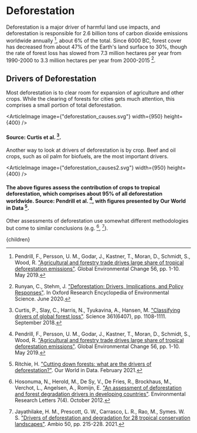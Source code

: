 


# Deforestation

Deforestation is a major driver of harmful land use impacts, and deforestation is responsible for 2.6 billion tons of carbon dioxide emissions worldwide annually [^4], about 6% of the total. Since 6000 BC, forest cover has decreased from about 47% of the Earth's land surface to 30%, though the rate of forest loss has slowed from 7.3 million hectares per year from 1990-2000 to 3.3 million hectares per year from 2000-2015 [^6].

## Drivers of Deforestation
Most deforestation is to clear room for expansion of agriculture and other crops. While the clearing of forests for cities gets much attention, this comprises a small portion of total deforestation.

<ArticleImage image={"deforestation_causes.svg"} width={950} height={400} />
#### Source: Curtis et al. [^1].

Another way to look at drivers of deforestation is by crop. Beef and oil crops, such as oil palm for biofuels, are the most important drivers.

<ArticleImage image={"deforestation_causes2.svg"} width={950} height={400} />
#### The above figures assess the contribution of crops to tropical deforestation, which comprises about 95% of all deforestation worldwide. Source: Pendrill et al. [^4], with figures presented by Our World in Data [^5].

Other assessments of deforestation use somewhat different methodologies but come to similar conclusions (e.g. [^2], [^3]).

[^1]: Curtis, P., Slay, C., Harris, N., Tyukavina, A., Hansen, M. ["Classifying drivers of global forest loss"](https://science.sciencemag.org/content/361/6407/1108). Science 361(6407), pp. 1108-1111. September 2018.

[^2]: Hosonuma, N., Herold, M., De Sy, V., De Fries, R., Brockhaus, M., Verchot, L., Angelsen, A., Romijn, E. ["An assessment of deforestation and forest degradation drivers in developing countries"](https://iopscience.iop.org/article/10.1088/1748-9326/7/4/044009/meta). Environmental Research Letters 7(4). October 2012.

[^3]: Jayathilake, H. M., Prescott, G. W., Carrasco, L. R., Rao, M., Symes. W. S. ["Drivers of deforestation and degradation for 28 tropical conservation landscapes"](https://link.springer.com/article/10.1007/s13280-020-01325-9). Ambio 50, pp. 215-228. 2021.

[^4]: Pendrill, F., Persson, U. M., Godar, J., Kastner, T., Moran, D., Schmidt, S., Wood, R. ["Agricultural and forestry trade drives large share of tropical deforestation emissions"](https://www.sciencedirect.com/science/article/pii/S0959378018314365). Global Environmental Change 56, pp. 1-10. May 2019.

[^5]: Ritchie, H. ["Cutting down forests: what are the drivers of deforestation?"](https://ourworldindata.org/what-are-drivers-deforestation). Our World in Data. February 2021.

[^6]: Runyan, C., Stehm, J. ["Deforestation: Drivers, Implications, and Policy Responses"](https://oxfordre.com/environmentalscience/view/10.1093/acrefore/9780199389414.001.0001/acrefore-9780199389414-e-669). In Oxford Research Encyclopedia of Environmental Science. June 2020.

  <Article 
    focusAreaUrl={focusAreaUrl} 
    hierarchy={hierarchy} 
    site={site}
  >
    {children}
  </Article>
